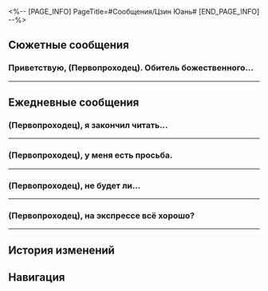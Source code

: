 <%-- [PAGE_INFO]
PageTitle=#Сообщения/Цзин Юань#
[END_PAGE_INFO] --%>
{{Сообщение Инфобокс
|id          = 1204
|Изображение = Персонаж Цзин Юань Иконка.png
|Тип         = Персонаж
|Отправитель = Цзин Юань
|ПодписьСоо  = Я не в Обители божественного предвидения
|Фракция     = Лофу Сяньчжоу
}}

==Сюжетные сообщения==
===Приветствую, (Первопроходец). Обитель божественного...===
{{Сообщения
|условие_получения = 
|текст =
:'''Цзин Юань:''' Приветствую, (Первопроходец).<br />Обитель божественного предвидения в настоящее время сотрудничает с проводниками душ Комиссии десяти владык в расследовании отвратительного преступления. Нам нужна твоя помощь.<br />Скажи, пожалуйста, {{MC|ж=получала|м=получал}} ли ты недавно какие-либо посылки неизвестного происхождения?
:{Выбор} Вот сейчас такую держу.
::'''(Первопроходец):''' Вот сейчас такую держу.
::'''Цзин Юань:''' Ох, как удачно.
:{Выбор} Ни одной.
::'''(Первопроходец):''' Ни одной.
::'''Цзин Юань:''' Это странно. Неужели Цинцзу допустила ошибку в отчёте?..
:{Выбор} Какие такие посылки?
::'''(Первопроходец):''' Какие такие посылки?
::'''Цзин Юань:''' Быть такого не может. И ты про это ничего не знаешь?
:'''Цзин Юань:''' Не буду скрывать от тебя, посылки могут быть из Банды уничтожения. Эти жестокие последователи Творителя Руин пытаются перевернуть Сяньчжоу с ног на голову.
:'''Цзин Юань:''' Если ты и правда {{MC|ж=получала|м=получал}} подобные посылки, пожалуйста, передай их Цинцзу в Обители божественного предвидения. А она всё передаст на рассмотрение экспертам из Комиссии десяти владык.
:'''Цзин Юань:''' Конечно, если знаешь, как самостоятельно устранить опасность - действуй. Главное, не забудь сообщить Цинцзу.
:'''Цзин Юань:''' У меня ещё остались неотложные дела. Прошу прощения, если не смогу ответить на сообщения.
}}
----

==Ежедневные сообщения==
===(Первопроходец), я закончил читать...===
{{Сообщения
|условие_получения = 
|текст=
:'''Цзин Юань:''' (Первопроходец), я закончил читать файлы из базы данных, которыми ты {{MC|ж=поделилась|м=поделился}}.
:'''Цзин Юань:''' Пробыв так долго в Обители божественного предвидения, я не могу перестать смотреть на мир за пределами гротов Лофу.<br />Это, в сочетании с долгой продолжительностью жизни людей с Сяньчжоу, заставило меня почувствовать, что весь мир такой же скучный и неизменный, как и я сам.<br />Тем не менее теперь, когда я прочитал об удивительных приключениях экипажа экспресса, я понял, что можно ведь обернуть на пользу бесконечную жизнь, путешествуя по разным мирам.
:'''Цзин Юань:''' К несчастью... Я всё ещё выполняю бесчисленные обязанности Лофу и не могу присоединиться к вам. Может, когда я выйду в отставку...
:{Выбор} Стань Безымянным.
::'''(Первопроходец):''' У нас большой экспресс. Присоединяйся к нам, генерал.
::'''Цзин Юань:''' Ха-ха-ха, если это твоё личное приглашение, (Первопроходец), то мне стоит подумать.
:{Выбор} Займи место Фу Сюань.
::'''(Первопроходец):''' Ты можешь поменяться местами с Фу Сюань и стать Верховной провидицей.
::'''Цзин Юань:''' Ха-ха-ха, даже не упоминай. У Верховной провидицы очень тяжёлая работа. Обычный человек с ней не справится.
:{Выбор} Работай на Комиссию по балансу.
::'''(Первопроходец):''' Кажется, в Комиссии по балансу ничего не делают...
::'''Цзин Юань:''' Ха-ха-ха, это уж точно вернёт меня к корням.
::'''Цзин Юань:''' Мои родители были из Комиссии по балансу и отвечали за исследование долгоживущих видов. Бумажная волокита, связанная с этим, была просто пыткой.
:'''Цзин Юань:''' Кстати... В детстве я мечтал стать Галактическим рейнджером.
:'''Цзин Юань:''' К сожалению, жизнь никогда не складывается так, как ты задумал.
:{Выбор} Будь у тебя шанс...
:'''(Первопроходец):''' Будь у тебя шанс, куда бы ты отправился?
:'''Цзин Юань:''' Возможно, я бы отправился на поиски животных, которые давно вымерли на Сяньчжоу.
:'''Цзин Юань:''' Давай закончим на сегодня. Цинцзу принесла очередную кипу документов. Голова болит от одного взгляда на них.
:{Выбор} Работаешь в поте лица, генерал!
:'''(Первопроходец):''' Работаешь в поте лица, генерал!
:'''(Первопроходец):''' Жаль, что не могу помочь...
:'''Цзин Юань:''' Мне хватает и простой болтовни с тобой, (Первопроходец).
:'''Цзин Юань:''' Что ж, вернусь к работе. До встречи!
}}
----

===(Первопроходец), у меня есть просьба.===
{{Сообщения
|условие_получения = 
|текст=
:'''Цзин Юань:''' (Первопроходец), у меня есть просьба.
:{Выбор} Я слушаю, генерал!
:'''(Первопроходец):''' Я слушаю, генерал!
:'''Цзин Юань:''' Когда выдастся свободная минутка, можешь потренироваться с Яньцином?
:{Выбор} Я не посмею!
::'''(Первопроходец):''' Я {{MC|ж=слышала|м=слышал}} о его навыках и о том, что он учился у тебя, генерал.
::'''(Первопроходец):''' Я не посмею сражаться с ним.
::'''Цзин Юань:''' Ха-ха, вот как? Какая скромность.
:{Выбор} Могу, но...
::'''(Первопроходец):''' Могу, но...
::'''(Первопроходец):''' Говорят, что его учил лично ты, генерал...
::'''Цзин Юань:''' Это правда. И что с того?
:{Выбор} Что за Яньцин?
::'''(Первопроходец):''' Что за Яньцин?
::'''Цзин Юань:''' Мой ученик, он тоже служит в числе Облачных Рыцарей.
:{Выбор} Могу я потренироваться...
:'''(Первопроходец):''' Могу я сначала потренироваться с тобой?
:'''(Первопроходец):''' Тогда ты сможешь оценить мои способности.
:'''Цзин Юань:''' Ха-ха, я уже прекрасно знаю о них, (Первопроходец).
:{Выбор} О нет. Я себя {{MC|ж=выдала|м=выдал}}.
::'''(Первопроходец):''' О нет. Я себя {{MC|ж=выдала|м=выдал}}.
::'''(Первопроходец):''' Ты раскрыл тот факт, что я вообще не умею обращаться с мечом.
::'''(Первопроходец):''' [[Файл:Стикер ГПП 07 Пом-Пом 02.png|80px|&lbrack;Плач&rbrack;]]
::'''Цзин Юань:''' Ты не пользуешься мечом и, следовательно, не соблюдаешь правила и условности боя на мечах. Для Яньцина было бы очень полезно попробовать свои силы в бою с таким противником.
:{Выбор} Я очень {{MC|ж=сильная|м=сильный}}.
::'''(Первопроходец):''' Я очень {{MC|ж=сильная|м=сильный}}.
::'''(Первопроходец):''' Я не {{MC|ж=думала|м=думал}}, что ты так быстро раскусишь меня, генерал.
::'''(Первопроходец):''' [[Файл:Стикер ГПП 07 Пом-Пом 08.png|80px|&lbrack;Шок&rbrack;]]
::'''Цзин Юань:''' Этого и следовало ожидать. Сила - это не только физическая мощь, мастерство или оружие. Это также вопрос мудрости и упорства. Моим инстинктам ветерана войны следует доверять.
:'''Цзин Юань:''' Что касается тренировки со мной... Думаю, лучше подумать об этом после твоей тренировки с Яньцином.
:'''Цзин Юань:''' Однако у меня есть одна просьба. Если ты не согласишься, (Первопроходец), тогда мы не сможем тренироваться.
:{Выбор} Я слушаю, генерал!
:'''(Первопроходец):''' Я слушаю, генерал!
:'''Цзин Юань:''' Не ставь тренировку на вторую половину дня. В это время меня всегда клонит в сон.
}}
----

===(Первопроходец), не будет ли...===
{{Сообщения
|условие_получения = 
|текст=
:'''Цзин Юань:''' (Первопроходец), не будет ли у тебя времени заглянуть в Обитель божественного предвидения, чтобы сыграть в звёздные шахматы Сяньчжоу?
:{Выбор} А я могу попасть внутрь Обители божественного предвидения?
::'''(Первопроходец):''' А я могу попасть внутрь Обители божественного предвидения?
::'''Цзин Юань:''' Я сообщу Облачным Рыцарям.
:{Выбор} Я не умею играть в звёздные шахматы.
::'''(Первопроходец):''' Я не умею играть в звёздные шахматы.
::'''Цзин Юань:''' Это не так уж и сложно, я тебя научу.
:'''Цзин Юань:''' Помнишь гигантский стол из песка в центре Обители божественного предвидения? Он используется для планирования только во время войны. В мирные же дни я использую его как игровую доску.
:'''Цзин Юань:''' Мне нравится решать головоломки из книг, но, когда я их все разгадаю, мне понадобятся реальные противники.
:'''Цзин Юань:''' Тебе было бы интересно?
:{Выбор} Конечно.
::'''(Первопроходец):''' Конечно.
::'''(Первопроходец):''' Раз это приглашение от самого генерала, то я буду учиться этой игре, какой бы трудной она ни была.
::'''Цзин Юань:''' Ха-ха, в таком случае я расскажу тебе правду о том, что происходит, не опасаясь, что ты будешь смеяться надо мной, (Первопроходец).
:{Выбор} Я ещё подумаю.
::'''(Первопроходец):''' Я ещё подумаю.
::'''(Первопроходец):''' Я правда не умею играть. Не хочу портить тебе настроение.
::'''Цзин Юань:''' Прошу прощения, я тебя напугал? В таком случае я расскажу тебе правду о том, что происходит, не опасаясь, что ты будешь смеяться надо мной, (Первопроходец).
:'''Цзин Юань:''' Чайный домик прислал подборку новых вкусов «Радости небожителя», но я сейчас один в Обители божественного предвидения и не могу допить эти чаи. Не хотелось бы подводить чайный домик...
:{Выбор} Я немедленно отправляюсь на помощь, генерал!
:'''(Первопроходец):''' Я немедленно отправляюсь на помощь, генерал!
:'''(Первопроходец):''' [[Файл:Стикер ГПП 07 Пом-Пом 03.png|80px|&lbrack;Ожидание&rbrack;]]
:'''Цзин Юань:''' Ха-ха-ха, замечательно.
}}
----

===(Первопроходец), на экспрессе всё хорошо?===
{{Сообщения
|условие_получения = 
|текст=
:'''Цзин Юань:''' (Первопроходец), на экспрессе всё хорошо?
:{Выбор} Как здоровье, генерал?
::'''(Первопроходец):''' Всё супер. Как здоровье, генерал?
::'''Цзин Юань:''' Ха-ха, всё в порядке. Меня заперли на несколько дней в лечебнице, и я теперь почти здоров.
::'''Цзин Юань:''' Наверное, из-за того, что сражение проходило вблизи Древа амброзии, я восстанавливаюсь очень быстро.
:{Выбор} А почему генерал о нас вспомнил?
::'''(Первопроходец):''' А почему это генерал вдруг о нас вспомнил?
::'''Цзин Юань:''' Мы с экипажем экспресса прошли огонь и воду, логично ведь поинтересоваться, как дела у моих друзей?
:'''Цзин Юань:''' Кстати, (Первопроходец), возможно ты {{MC|ж=слышала|м=слышал}} от Дань Хэна, что произошло.
:'''Цзин Юань:''' Моя наставница вернулась на Лофу и собирает старых друзей, хочет загладить былые обиды. Она отправила на экспресс анонимное письмо для Дань Хэна, это, наверное, довольно... неожиданно. Надеюсь, она вас не перепугала.
:{Выбор} Ничего страшного.
::'''(Первопроходец):''' Ничего страшного, мы уже многое повидали, таким нас не напугать.
::'''(Первопроходец):''' Твоя наставница - это что-то с чем-то... Бродила туда-сюда по экспрессу, а никто и не заметил. Когда я {{MC|ж=нашла|м=нашёл}} письмо, то никому, кроме Дань Хэна и проводника, не {{MC|ж=сказала|м=сказал}}.
:{Выбор} Было и правда страшно!!
::'''(Первопроходец):''' Твоя наставница - это что-то с чем-то... Пронесла письмо на экспресс, а никто и не заметил.
::'''(Первопроходец):''' [[Файл:Стикер ГПП 07 Пом-Пом 08.png|80px]]
::'''(Первопроходец):''' Об этом я никому, кроме Дань Хэна и проводника, не {{MC|ж=рассказала|м=рассказал}}. Пом-Пом немного испугалась...
::'''Цзин Юань:''' Передай, пожалуйста, мои извинения проводнику за неучтивое поведение наставницы.
:{Выбор} Дань Хэн в порядке?
::'''(Первопроходец):''' Дань Хэн прямо в лице изменился, когда я письмо {{MC|ж=нашла|м=нашёл}}. С ним ведь всё в порядке?
:'''Цзин Юань:''' Дань Хэн принял приглашение. Восхищаюсь той смелостью, с которой он противостоит своему прошлому, и понимаю его решимость в сегодняшнем воплощении. Сделаю всё, что в моих силах, чтобы смягчить неприязнь жителей Лофу к нему.
:'''Цзин Юань:''' События, связанные с Дань Хэном, должны сойти на нет. Однако обстановка со стороны Альянса может снова поменяться.
:'''Цзин Юань:''' Говорят, что экспресс снова отправляется в путь. Что ж, желаю вам спокойной и безопасной дороги.
:{Выбор} И вы берегите себя, генерал!
::'''(Первопроходец):''' И ты себя береги, генерал!
:{Выбор} Мы обязательно вернёмся в гости!
::'''(Первопроходец):''' Мы обязательно вернёмся в гости!
:'''Цзин Юань:''' Я подготовил небольшие подарки для вас, считайте их извинениями за неудобства.
:'''Цзин Юань:''' Если вам понадобится помощь, или захотите где-нибудь остановиться, на Лофу вам всегда будут рады.
}}
----

==История изменений==
{{История изменений|2.7}}

==Навигация==
{{Сообщения Навбокс}}